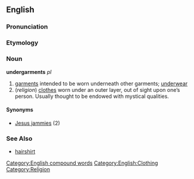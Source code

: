 ==English==

===Pronunciation===
{{substub}}

===Etymology===
{{substub}}

===Noun===
'''undergarments''' ''pl''

# [[garment]]s intended to be worn underneath other garments; [[underwear]]
#(''religion'') [[clothes]] worn under an outer layer, out of sight upon one’s person.  Usually thought to be endowed with mystical qualities. 

====Synonyms====
*[[Jesus jammies]] (2)

===See Also===
* [[hairshirt]]

[[Category:English compound words]]
[[Category:English:Clothing]]
[[Category:Religion]]